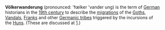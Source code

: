 '''Völkerwanderung''' (pronounced: 'f&#339;lker 'vander ung) is the term of [[Germany | German]] historians in the [[19th century]]  to describe the [[migration]]s of the [[Goths]], [[Vandals]], [[Franks]] and other [[Germanic peoples | Germanic tribes]] triggered by the incursions of the [[Huns]]. (These are discussed at [http://en.wikipedia.org/wiki/V%F6lkerwanderung].)

{{stub}}
{{cleanup}}